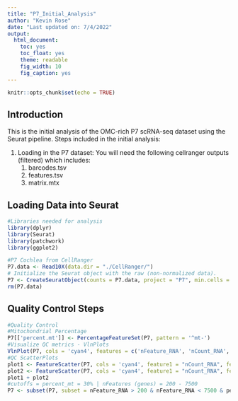```yaml
---
title: "P7_Initial_Analysis"
author: "Kevin Rose"
date: "Last updated on: 7/4/2022"
output: 
  html_document: 
    toc: yes
    toc_float: yes
    theme: readable
    fig_width: 10
    fig_caption: yes
---
```


```r
knitr::opts_chunk$set(echo = TRUE)
```

## Introduction

This is the initial analysis of the OMC-rich P7 scRNA-seq dataset using the Seurat pipeline. Steps included in the initial analysis:  

1) Loading in the P7 dataset:
  You will need the following cellranger outputs (filtered) which includes:
    1) barcodes.tsv  
    2) features.tsv  
    3) matrix.mtx
    
## Loading Data into Seurat

```r
#Libraries needed for analysis
library(dplyr)
library(Seurat)
library(patchwork)
library(ggplot2)

#P7 Cochlea from CellRanger
P7.data <- Read10X(data.dir = "./CellRanger/")
# Initialize the Seurat object with the raw (non-normalized data).
P7 <- CreateSeuratObject(counts = P7.data, project = "P7", min.cells = 3, min.features = 200)
rm(P7.data)
```


## Quality Control Steps

```r
#Quality Control
#Mitochondrial Percentage
P7[['percent.mt']] <- PercentageFeatureSet(P7, pattern = '^mt-')
#Visualize QC metrics - VlnPlots
VlnPlot(P7, cols = 'cyan4', features = c('nFeature_RNA', 'nCount_RNA', 'percent.mt'), ncol = 3)
#QC ScatterPlots
plot1 <- FeatureScatter(P7, cols = 'cyan4', feature1 = "nCount_RNA", feature2 = "percent.mt")
plot2 <- FeatureScatter(P7, cols = 'cyan4', feature1 = "nCount_RNA", feature2 = "nFeature_RNA")
plot1 + plot2
#cutoffs = percent_mt = 30% | nFeatures (genes) = 200 - 7500
P7 <- subset(P7, subset = nFeature_RNA > 200 & nFeature_RNA < 7500 & percent.mt < 30)
```

